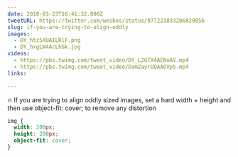```yaml
---
date: 2018-03-23T16:41:32.000Z
tweetURL: https://twitter.com/wesbos/status/977223833206829056
slug: if-you-are-trying-to-align-oddly
images:
  - DY_htz5XUAILRlF.png
  - DY_hxgLW4AcLhGk.jpg
videos:
  - https://pbs.twimg.com/tweet_video/DY_L2GTX4AENuAV.mp4
  - https://pbs.twimg.com/tweet_video/Dam2ayrUQAAOVp5.mp4
links:

---
```

🔥 If you are trying to align oddly sized images, set a hard width + height and then use object-fit: cover; to remove any distortion

```css
img {
  width: 200px;
  height: 200px;
  object-fit: cover;
}
```
